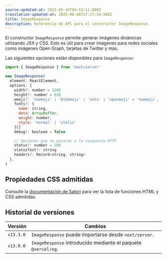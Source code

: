 ```yaml
---
source-updated-at: 2025-05-16T04:52:11.000Z
translation-updated-at: 2025-06-06T17:17:39.940Z
title: ImageResponse
description: Referencia de API para el constructor ImageResponse.
---
```


El constructor `ImageResponse` permite generar imágenes dinámicas utilizando JSX y CSS. Esto es útil para crear imágenes para redes sociales como imágenes Open Graph, tarjetas de Twitter y más.

Las siguientes opciones están disponibles para `ImageResponse`:

```jsx
import { ImageResponse } from 'next/server'

new ImageResponse(
  element: ReactElement,
  options: {
    width?: number = 1200
    height?: number = 630
    emoji?: 'twemoji' | 'blobmoji' | 'noto' | 'openmoji' = 'twemoji',
    fonts?: {
      name: string,
      data: ArrayBuffer,
      weight: number,
      style: 'normal' | 'italic'
    }[]
    debug?: boolean = false

    // Opciones que se pasarán a la respuesta HTTP
    status?: number = 200
    statusText?: string
    headers?: Record<string, string>
  },
)
```

## Propiedades CSS admitidas

Consulte la [documentación de Satori](https://github.com/vercel/satori#css) para ver la lista de funciones HTML y CSS admitidas.

## Historial de versiones

| Versión   | Cambios                                              |
| --------- | ---------------------------------------------------- |
| `v13.3.0` | `ImageResponse` puede importarse desde `next/server`. |
| `v13.0.0` | `ImageResponse` introducido mediante el paquete `@vercel/og`. |